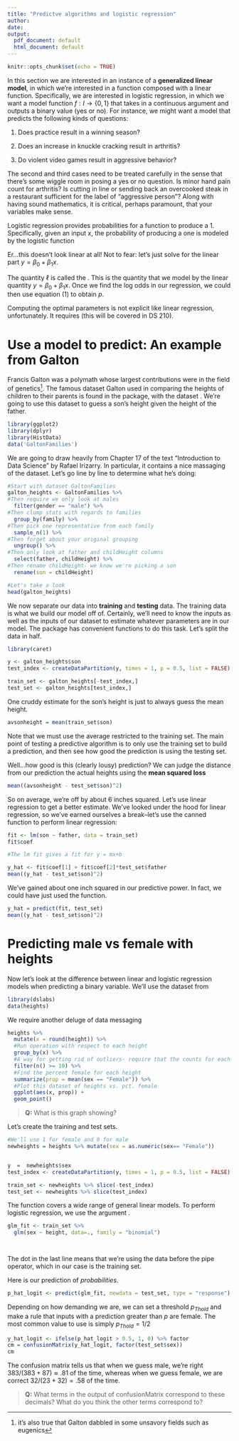 ```yaml
---
title: "Predictve algorithms and logistic regression"
author: 
date: 
output:
  pdf_document: default
  html_document: default
---
```


```r
knitr::opts_chunk$set(echo = TRUE)
```



In this section we are interested in an instance of a __generalized linear model__, in which we're interested in a function composed with a linear function.
Specifically, we are interested in logistic regression, in which we want a
model function $f: I \rightarrow \{0,1\}$ that takes in a continuous argument
and outputs a binary value (yes or no). For instance, we might want a model that predicts the following kinds of questions:



1) Does practice result in a winning season?

2) Does an increase in knuckle cracking result in arthritis?

3) Do violent video games result in aggressive behavior?

The second and third cases need to be treated carefully in the sense that there's some wiggle room in posing a yes or no question.  Is minor hand pain count for arthritis?  Is cutting in line or sending back an overcooked steak in a restaurant sufficient for the label of "aggressive person"?  Along with having sound mathematics, it is critical, perhaps paramount, that your variables make sense.  




Logistic regression provides probabilities for a function to produce a $1$.
Specifically, given an input $x$, the probability of producing a one is modeled
by the logistic function

\begin{equation}
p = \frac{1}{1+e^{(\beta_0 +\beta_1 x)}}.
\end{equation}

Er...this doesn't look linear at all!  Not to fear:\ let's just solve for
the linear part $y =  \beta_0+\beta_1 x$.


\begin{equation}
p = \frac{1}{1+e^{y}} \Rightarrow e^y = \frac{1-p}{p} \Rightarrow y = \log((1-p)/p)
:= \ell.
\end{equation}


The quantity $\ell$ is called the \textbf{log odds}. This is the quantity
that we model by the linear quantity $y = \beta_0+\beta_1x.$ Once we find
the log odds in our regression, we could then use equation (1) to obtain
$p$.

Computing the optimal parameters is not explicit like linear regression,
unfortunately.  It requires \textbf{maximum likelihood estimation} (this
will be covered in DS 210).  


# Use a model to predict: An example from Galton

Francis Galton was a polymath whose largest contributions were in the field of genetics^[it's also true that Galton dabbled in some unsavory fields such as eugenics].  The famous dataset Galton used in comparing the heights of children to their parents is found in the \texttt{HistData} package, with the dataset \texttt{GaltonFamilies}.  We're going to use this dataset to guess a son's height given the height of the father.


```r
library(ggplot2)
library(dplyr)
library(HistData)
data('GaltonFamilies')
```

We are going to draw heavily from Chapter 17 of the text "Introduction to Data Science" by Rafael Irizarry.  In particular, it contains a nice massaging of the dataset.  Let's go line by line to determine what he's doing:

```r
#Start with dataset GaltonFamilies
galton_heights <- GaltonFamilies %>%
#Then require we only look at males
  filter(gender == "male") %>%
#Then clump stats with regards to families
  group_by(family) %>%
#Then pick one representative from each family
  sample_n(1) %>%
#Then forget about your original grouping
  ungroup() %>%
#Then only look at father and childHeight columns
  select(father, childHeight) %>%
#Then rename childHeight- we know we're picking a son
  rename(son = childHeight)

#Let's take a look
head(galton_heights)
```


We now separate our data into __training__ and __testing__ data.  The training data is what we build our model off of.  Certainly, we'll need to know the inputs as well as the inputs of our dataset to estimate whatever parameters are in our model. The package \texttt{caret} has convenient functions to do this task.  Let's split the data in half.


```r
library(caret)
```



```r

y <- galton_heights$son
test_index <- createDataPartition(y, times = 1, p = 0.5, list = FALSE)

train_set <- galton_heights[-test_index,]
test_set <- galton_heights[test_index,]

```


One cruddy estimate for the son's height is just to always guess the mean height.  

```r
avsonheight = mean(train_set$son)
```

Note that we must use the average restricted to the training set.  The main point of testing a predictive algorithm is to only use the training set to build a prediction, and then see how good the prediction is using the testing set.

Well...how good is this (clearly lousy) prediction? We can judge the distance from our prediction the actual heights using the __mean squared loss__



```r
mean((avsonheight - test_set$son)^2)
```

So on average, we're off by about 6 inches squared.  Let's use linear regression to get a better estimate.  We've looked under the hood for linear regression, so we've earned ourselves a break--let's use the canned \texttt{lm} function to perform linear regression:

```r
fit <- lm(son ~ father, data = train_set)
fit$coef

#The lm fit gives a fit for y = mx+b

y_hat <- fit$coef[1] + fit$coef[2]*test_set$father
mean((y_hat - test_set$son)^2)

```

We've gained about one inch squared in our predictive power.  In fact, we could have just used the \texttt{predict} function.

```r
y_hat = predict(fit, test_set)
mean((y_hat - test_set$son)^2)
```


# Predicting male vs female with heights

Now let's look at the difference between linear and logistic regression models when predicting a binary variable.  We'll use the \texttt{heights} dataset from \texttt{dslabs}

```r
library(dslabs)
data(heights)
```

We require another deluge of data messaging 

```r

heights %>% 
  mutate(x = round(height)) %>%
  #Run operation with respect to each height
  group_by(x) %>%
  #A way for getting rid of outliers- require that the counts for each height are greater than 10
  filter(n() >= 10) %>%
  #Find the percent female for each height
  summarize(prop = mean(sex == "Female")) %>%
  #Plot this dataset of heights vs. pct. female
  ggplot(aes(x, prop)) +
  geom_point()

```

> __Q:__ What is this graph showing?


Let's create the training and test sets.

```r


#We'll use 1 for female and 0 for male
newheights = heights %>% mutate(sex = as.numeric(sex== "Female"))


y  =  newheights$sex
test_index <- createDataPartition(y, times = 1, p = 0.5, list = FALSE)

train_set <- newheights %>% slice(-test_index)
test_set <- newheights %>% slice(test_index)


```


The function \texttt{lm} covers a wide range of general linear models.  To perform logistic regression, we use the argument \texttt{family = 'binomial}.

```r

glm_fit <- train_set %>% 
  glm(sex ~ height, data=., family = "binomial")




```

The dot in the last line means that we're using the data before the pipe operator, which in our case is the training set.

Here is our prediction of _probabilities_.

```r

p_hat_logit <- predict(glm_fit, newdata = test_set, type = "response")


```

Depending on how demanding we are, we can set a threshold $p_{Thold}$ and make a rule that inputs with a prediction greater than $p$ are female.  The most common value to use is simply $p_{Thold} = 1/2$ 


```r
y_hat_logit <- ifelse(p_hat_logit > 0.5, 1, 0) %>% factor
cm = confusionMatrix(y_hat_logit, factor(test_set$sex))
cm
```

The confusion matrix tells us that when we guess male, we're right $383/(383+87) \approx .81$ of the time, whereas when we guess female, we are correct $32/(23+32) = .58$ of the time.

> __Q:__ What terms in the output of confusionMatrix correspond to these decimals?  What do you think the other terms correspond to?








